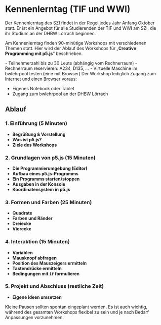 
# Kennenlerntag (TIF und WWI)

Der Kennenlerntag des SZI findet in der Regel jedes Jahr Anfang Oktober statt. 
Er ist ein Angebot für alle Studierenden der TIF und WWI am SZI, die ihr Studium an der DHBW Lörrach beginnen.

Am Kennenlerntag finden 90-minütige Workshops mit verschiedenen Themen statt. 
Hier wird der Ablauf des Workshops für „**Creative Programming mit p5.js**“ beschrieben.

<Callout type="warning">
- Teilnehmerzahl bis zu 30 Leute (abhängig vom Rechnerraum)
- Rechnerraum reservieren: A234, D135, …
- Virtuelle Maschine im bwlehrpool testen (eine mit Browser)
</Callout>

<Callout>
Der Workshop lediglich Zugang zum Internet und einen Browser voraus:

- Eigenes Notebook oder Tablet
- Zugang zum bwlehrpool an der DHBW Lörrach
</Callout>

## Ablauf

### 1. Einführung (5 Minuten)
- **Begrüßung & Vorstellung**
- **Was ist p5.js?**
- **Ziele des Workshops**

### 2. Grundlagen von p5.js (15 Minuten)
- **Die Programmierumgebung (Editor)**
- **Aufbau eines p5.js-Programms**
- **Ein Programms starten/stoppen**
- **Ausgaben in der Konsole**
- **Koordinatensystem in p5.js**

### 3. Formen und Farben (25 Minuten)

- **Quadrate**
- **Farben und Ränder**
- **Dreiecke**
- **Vierecke**

### 4. Interaktion (15 Minuten)

- **Variablen**
- **Mausknopf abfragen**
- **Position des Mauszeigers ermitteln**
- **Tastendrücke ermitteln**
- **Bedingungen mit `if` formulieren**

### 5. Projekt und Abschluss (restliche Zeit)

- **Eigene Ideen umsetzen**

<Callout>
  Kleine Pausen sollten spontan eingeplant werden. Es ist auch wichtig, während des gesamten Workshops flexibel zu sein und je nach Bedarf Anpassungen vorzunehmen.
</Callout>
